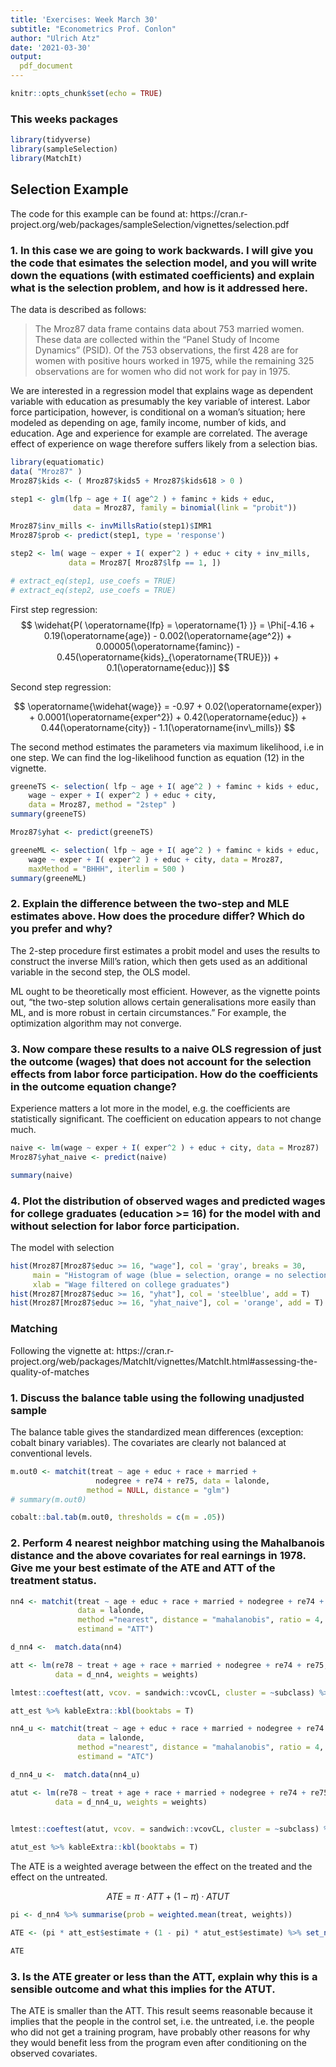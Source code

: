 ```yaml
---
title: 'Exercises: Week March 30'
subtitle: "Econometrics Prof. Conlon"
author: "Ulrich Atz"
date: '2021-03-30'
output:
  pdf_document 
---
```


```r
knitr::opts_chunk$set(echo = TRUE)
```

### This weeks packages


```r
library(tidyverse)
library(sampleSelection)
library(MatchIt)
```

## Selection Example
The code for this example can be found at:
https://cran.r-project.org/web/packages/sampleSelection/vignettes/selection.pdf

### 1. In this case we are going to work backwards. I will give you the code that esimates the selection model, and you will write down the equations (with estimated coefficients) and explain what is the selection problem, and how is it addressed here.

The data is described as follows: 

> The Mroz87 data frame contains data about 753 married women. These data are collected within the "Panel Study of Income Dynamics" (PSID). Of the 753 observations, the first 428 are for women with positive hours worked in 1975, while the remaining 325 observations are for women who did not work for pay in 1975.

We are interested in a regression model that explains wage as dependent variable with education as presumably the key variable of interest. Labor force participation, however, is conditional on a woman's situation; here modeled as depending on age, family income, number of kids, and education. Age and experience for example are correlated. The average effect of experience on wage therefore suffers likely from a selection bias.

```r
library(equatiomatic)
data( "Mroz87" )
Mroz87$kids <- ( Mroz87$kids5 + Mroz87$kids618 > 0 )

step1 <- glm(lfp ~ age + I( age^2 ) + faminc + kids + educ, 
              data = Mroz87, family = binomial(link = "probit"))

Mroz87$inv_mills <- invMillsRatio(step1)$IMR1
Mroz87$prob <- predict(step1, type = 'response')

step2 <- lm( wage ~ exper + I( exper^2 ) + educ + city + inv_mills, 
             data = Mroz87[ Mroz87$lfp == 1, ])

# extract_eq(step1, use_coefs = TRUE)
# extract_eq(step2, use_coefs = TRUE)

```

First step regression:
$$
\widehat{P( \operatorname{lfp} = \operatorname{1} )} = \Phi[-4.16 + 0.19(\operatorname{age}) - 0.002(\operatorname{age^2}) + 0.00005(\operatorname{faminc}) - 0.45(\operatorname{kids}_{\operatorname{TRUE}}) + 0.1(\operatorname{educ})]
$$

Second step regression: 

$$
\operatorname{\widehat{wage}} = -0.97 + 0.02(\operatorname{exper}) + 0.0001(\operatorname{exper^2}) + 0.42(\operatorname{educ}) + 0.44(\operatorname{city}) - 1.1(\operatorname{inv\_mills})
$$

The second method estimates the parameters via maximum likelihood, i.e in one step. We can find the log-likelihood function as equation (12) in the vignette.

```r
greeneTS <- selection( lfp ~ age + I( age^2 ) + faminc + kids + educ,
    wage ~ exper + I( exper^2 ) + educ + city,
    data = Mroz87, method = "2step" )
summary(greeneTS)

Mroz87$yhat <- predict(greeneTS)
```

```r
greeneML <- selection( lfp ~ age + I( age^2 ) + faminc + kids + educ,
    wage ~ exper + I( exper^2 ) + educ + city, data = Mroz87,
    maxMethod = "BHHH", iterlim = 500 )
summary(greeneML)
```





### 2. Explain the difference between the two-step and MLE estimates above. How does the procedure differ? Which do you prefer and why?

The 2-step procedure first estimates a probit model and uses the results to construct the inverse Mill's ration, which then gets used as an additional variable in the second step, the OLS model.

ML ought to be theoretically most efficient. However, as the vignette points out, "the two-step solution allows certain generalisations more easily than ML, and is more robust in certain circumstances." For example, the optimization algorithm may not converge.

### 3. Now compare these results to a naive OLS regression of just the outcome (wages) that does not account for the selection effects from labor force participation. How do the coefficients in the outcome equation change?

Experience matters a lot more in the model, e.g. the coefficients are statistically significant. The coefficient on education appears to not change much.

``` r
naive <- lm(wage ~ exper + I( exper^2 ) + educ + city, data = Mroz87) 
Mroz87$yhat_naive <- predict(naive)

summary(naive)
```

### 4. Plot the distribution of observed wages and predicted wages for college graduates (education >= 16) for the model with and without selection for labor force participation.

The model with selection
``` r
hist(Mroz87[Mroz87$educ >= 16, "wage"], col = 'gray', breaks = 30, 
     main = "Histogram of wage (blue = selection, orange = no selection)", 
     xlab = "Wage filtered on college graduates")
hist(Mroz87[Mroz87$educ >= 16, "yhat"], col = 'steelblue', add = T)
hist(Mroz87[Mroz87$educ >= 16, "yhat_naive"], col = 'orange', add = T)

```

### Matching

Following the vignette at: https://cran.r-project.org/web/packages/MatchIt/vignettes/MatchIt.html#assessing-the-quality-of-matches

### 1. Discuss the balance table using the following unadjusted sample

The balance table gives the standardized mean differences (exception: cobalt binary variables). The covariates are clearly not balanced at conventional levels.

```r
m.out0 <- matchit(treat ~ age + educ + race + married + 
                   nodegree + re74 + re75, data = lalonde,
                 method = NULL, distance = "glm")
# summary(m.out0)

cobalt::bal.tab(m.out0, thresholds = c(m = .05))
```

### 2. Perform 4 nearest neighbor matching using the Mahalbanois distance and the above covariates for real earnings in 1978. Give me your best estimate of the ATE and ATT of the treatment status. 



```r

nn4 <- matchit(treat ~ age + educ + race + married + nodegree + re74 + re75, 
               data = lalonde,
               method ="nearest", distance = "mahalanobis", ratio = 4,
               estimand = "ATT")

d_nn4 <-  match.data(nn4)

att <- lm(re78 ~ treat + age + race + married + nodegree + re74 + re75, 
          data = d_nn4, weights = weights)

lmtest::coeftest(att, vcov. = sandwich::vcovCL, cluster = ~subclass) %>% broom::tidy() %>% filter(term == "treat") %>% mutate(term = "ATT") -> att_est

att_est %>% kableExtra::kbl(booktabs = T)
```

```r

nn4_u <- matchit(treat ~ age + educ + race + married + nodegree + re74 + re75, 
               data = lalonde,
               method ="nearest", distance = "mahalanobis", ratio = 4,
               estimand = "ATC")

d_nn4_u <-  match.data(nn4_u)

atut <- lm(re78 ~ treat + age + race + married + nodegree + re74 + re75, 
          data = d_nn4_u, weights = weights)

 
lmtest::coeftest(atut, vcov. = sandwich::vcovCL, cluster = ~subclass) %>% broom::tidy() %>% filter(term == "treat") %>% mutate(term = "ATUT") -> atut_est

atut_est %>% kableExtra::kbl(booktabs = T)
```

The ATE is a weighted average between the effect on the treated and the effect on the untreated.

$$ ATE = \pi \cdot ATT + (1-\pi) \cdot ATUT $$

``` r
pi <- d_nn4 %>% summarise(prob = weighted.mean(treat, weights))

ATE <- (pi * att_est$estimate + (1 - pi) * atut_est$estimate) %>% set_names("Average treatment effect")

ATE
```

### 3. Is the ATE greater or less than the ATT, explain why this is a sensible outcome and what this implies for the ATUT.

The ATE is smaller than the ATT. This result seems reasonable because it implies that the people in the control set, i.e. the untreated, i.e. the people who did not get a training program, have probably other reasons for why they would benefit less from the program even after conditioning on the observed covariates.


